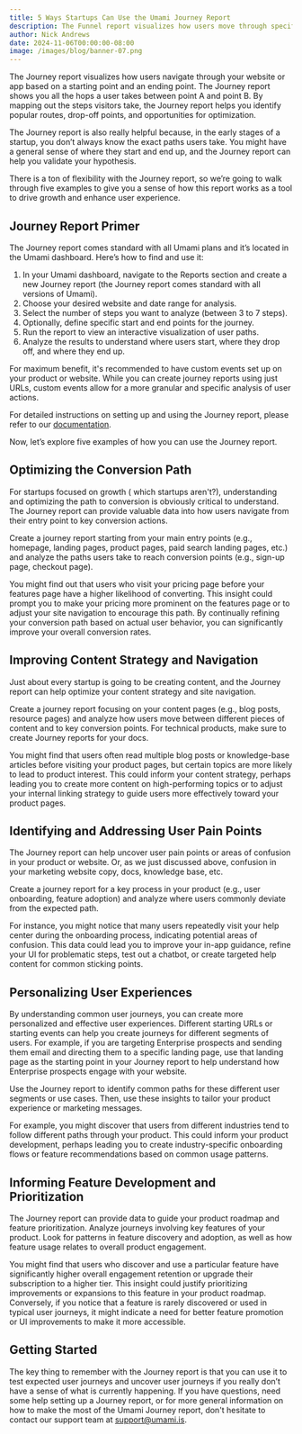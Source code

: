 ```yaml
---
title: 5 Ways Startups Can Use the Umami Journey Report
description: The Funnel report visualizes how users move through specific sequences of actions or pages on your website or product.
author: Nick Andrews
date: 2024-11-06T00:00:00-08:00
image: /images/blog/banner-07.png
---
```


The Journey report visualizes how users navigate through your website or app based on a starting point and an ending point. The Journey report shows you all the hops a user takes between point A and point B. By mapping out the steps visitors take, the Journey report helps you identify popular routes, drop-off points, and opportunities for optimization.

The Journey report is also really helpful because, in the early stages of a startup, you don’t always know the exact paths users take. You might have a general sense of where they start and end up, and the Journey report can help you validate your hypothesis.

There is a ton of flexibility with the Journey report, so we’re going to walk through five examples to give you a sense of how this report works as a tool to drive growth and enhance user experience.

## Journey Report Primer

The Journey report comes standard with all Umami plans and it’s located in the Umami dashboard. Here’s how to find and use it:

1. In your Umami dashboard, navigate to the Reports section and create a new Journey report (the Journey report comes standard with all versions of Umami).
2. Choose your desired website and date range for analysis.
3. Select the number of steps you want to analyze (between 3 to 7 steps).
4. Optionally, define specific start and end points for the journey.
5. Run the report to view an interactive visualization of user paths.
6. Analyze the results to understand where users start, where they drop off, and where they end up.

For maximum benefit, it's recommended to have custom events set up on your product or website. While you can create journey reports using just URLs, custom events allow for a more granular and specific analysis of user actions.

For detailed instructions on setting up and using the Journey report, please refer to our [documentation](https://umami.is/docs/reports/report-journey).

Now, let’s explore five examples of how you can use the Journey report.

## Optimizing the Conversion Path

For startups focused on growth ( which startups aren't?), understanding and optimizing the path to conversion is obviously critical to understand. The Journey report can provide valuable data into how users navigate from their entry point to key conversion actions.

Create a journey report starting from your main entry points (e.g., homepage, landing pages, product pages, paid search landing pages, etc.) and analyze the paths users take to reach conversion points (e.g., sign-up page, checkout page).

You might find out that users who visit your pricing page before your features page have a higher likelihood of converting. This insight could prompt you to make your pricing more prominent on the features page or to adjust your site navigation to encourage this path. By continually refining your conversion path based on actual user behavior, you can significantly improve your overall conversion rates.

## Improving Content Strategy and Navigation

Just about every startup is going to be creating content, and the Journey report can help optimize your content strategy and site navigation.

Create a journey report focusing on your content pages (e.g., blog posts, resource pages) and analyze how users move between different pieces of content and to key conversion points. For technical products, make sure to create Journey reports for your docs.

You might find that users often read multiple blog posts or knowledge-base articles before visiting your product pages, but certain topics are more likely to lead to product interest. This could inform your content strategy, perhaps leading you to create more content on high-performing topics or to adjust your internal linking strategy to guide users more effectively toward your product pages.

## Identifying and Addressing User Pain Points

The Journey report can help uncover user pain points or areas of confusion in your product or website. Or, as we just discussed above, confusion in your marketing website copy, docs, knowledge base, etc.

Create a journey report for a key process in your product (e.g., user onboarding, feature adoption) and analyze where users commonly deviate from the expected path.

For instance, you might notice that many users repeatedly visit your help center during the onboarding process, indicating potential areas of confusion. This data could lead you to improve your in-app guidance, refine your UI for problematic steps, test out a chatbot, or create targeted help content for common sticking points.

## Personalizing User Experiences

By understanding common user journeys, you can create more personalized and effective user experiences. Different starting URLs or starting events can help you create journeys for different segments of users. For example, if you are targeting Enterprise prospects and sending them email and directing them to a specific landing page, use that landing page as the starting point in your Journey report to help understand how Enterprise prospects engage with your website.

Use the Journey report to identify common paths for these different user segments or use cases. Then, use these insights to tailor your product experience or marketing messages.

For example, you might discover that users from different industries tend to follow different paths through your product. This could inform your product development, perhaps leading you to create industry-specific onboarding flows or feature recommendations based on common usage patterns.

## Informing Feature Development and Prioritization

The Journey report can provide data to guide your product roadmap and feature prioritization. Analyze journeys involving key features of your product. Look for patterns in feature discovery and adoption, as well as how feature usage relates to overall product engagement.

You might find that users who discover and use a particular feature have significantly higher overall engagement retention or upgrade their subscription to a higher tier. This insight could justify prioritizing improvements or expansions to this feature in your product roadmap. Conversely, if you notice that a feature is rarely discovered or used in typical user journeys, it might indicate a need for better feature promotion or UI improvements to make it more accessible.

## Getting Started

The key thing to remember with the Journey report is that you can use it to test expected user journeys and uncover user journeys if you really don’t have a sense of what is currently happening. If you have questions, need some help setting up a Journey report, or for more general information on how to make the most of the Umami Journey report, don't hesitate to contact our support team at support@umami.is.
